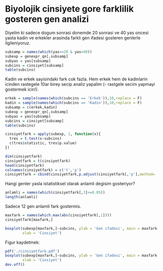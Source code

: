 # Biyolojik cinsiyete gore farklilik gosteren gen analizi

Diyelim ki sadece dogum sonrasi donemde 20 sonrasi ve 40 yas oncesi yasta kadin ve erkekler arasinda farkli gen ifadesi gosteren genlerle ilgileniyoruz.

```r
subsamp = names(which(yas>=20 & yas<40))
subexp = genexpr_qn[,subsamp]
subyas = yas[subsamp]
subcins = cinsiyet[subsamp]
table(subcins)
```

Kadin ve erkek sayisindaki fark cok fazla. Hem erkek hem de kadinlarin icinden rastegele 10ar birey secip analiz yapalim (- rastgele secim yapmayi gostermek icin!). 

```r
erkek = sample(names(which(subcins == 'Erkek')),10,replace = F)
kadin = sample(names(which(subcins == 'Kadin')),10,replace = F)
subsamp = c(erkek,kadin)
subexp = genexpr_qn[,subsamp]
subyas = yas[subsamp]
subcins = cinsiyet[subsamp]
table(subcins)
```

```r
cinsiyetfark = apply(subexp, 1, function(x){
  tres = t.test(x~subcins)
  c(tres$statistic, tres$p.value)
})
```

```r
dim(cinsiyetfark)
cinsiyetfark = t(cinsiyetfark)
head(cinsiyetfark)
colnames(cinsiyetfark) = c('t','p')
cinsiyetfark = cbind(cinsiyetfark,p.adjust(cinsiyetfark[,'p'],method= 'fdr'))
```

Hangi genler yasla istatistiksel olarak anlamli degisim gosteriyor? 

```r
anlamli = names(which(cinsiyetfark[,3]<=0.05))
length(anlamli)
```

Sadece 12 gen anlamli fark gostermis.

```r
maxfark = names(which.max(abs(cinsiyetfark[,1])))
cinsiyetfark[maxfark,]
```


```r
boxplot(subexp[maxfark,]~subcins, ylab = 'Gen ifadesi', main = maxfark, 
        xlab = 'Cinsiyet')
```

Figur kaydetmek:

```r
pdf('./cinsiyetfark.pdf')
boxplot(subexp[maxfark,]~subcins, ylab = 'Gen ifadesi', main = maxfark, 
        xlab = 'Cinsiyet')
dev.off()
```

